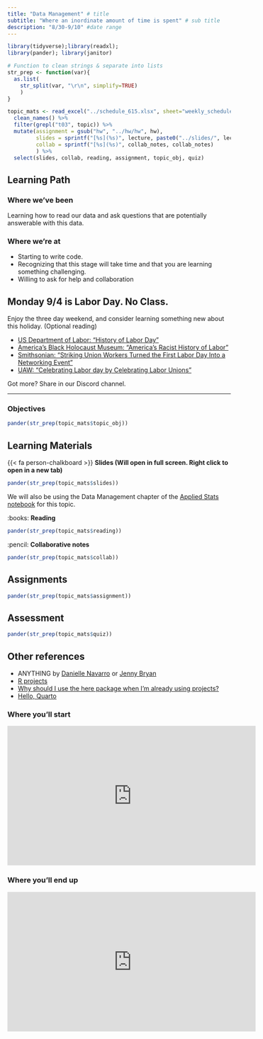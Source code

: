 ```yaml
---
title: "Data Management" # title 
subtitle: "Where an inordinate amount of time is spent" # sub title
description: "8/30-9/10" #date range
---
```


```r
library(tidyverse);library(readxl); 
library(pander); library(janitor)

# Function to clean strings & separate into lists
str_prep <- function(var){
  as.list(
    str_split(var, "\r\n", simplify=TRUE)
    )
}

topic_mats <- read_excel("../schedule_615.xlsx", sheet="weekly_schedule") %>%
  clean_names() %>% 
  filter(grepl("t03", topic)) %>%
  mutate(assignment = gsub("hw", "../hw/hw", hw), 
         slides = sprintf("[%s](%s)", lecture, paste0("../slides/", lecture, ".html")), 
         collab = sprintf("[%s](%s)", collab_notes, collab_notes)
         ) %>% 
  select(slides, collab, reading, assignment, topic_obj, quiz)
```

## Learning Path

### Where we've been
Learning how to read our data and ask questions that are potentially answerable with this data. 

### Where we're at
* Starting to write code.
* Recognizing that this stage will take time and that you are learning something challenging.
* Willing to ask for help and collaboration


:::{.callout-important icon=false}
## Monday 9/4 is Labor Day. No Class. 
Enjoy the three day weekend, and consider learning something new about this holiday. (Optional reading)

* [US Department of Labor: "History of Labor Day"](https://www.dol.gov/general/laborday/history)
* [America's Black Holocaust Museum: "America's Racist History of Labor"](https://www.abhmuseum.org/watch-americas-racist-history-of-labor/)
* [Smithsonian: "Striking Union Workers Turned the First Labor Day Into a Networking Event "](https://www.smithsonianmag.com/history/striking-union-workers-turned-first-labor-day-networking-event-180964705/)
* [UAW: "Celebrating Labor day by Celebrating Labor Unions"](https://uaw.org/celbrating-labor-day-celebrating-labor-unions/)

Got more? Share in our Discord channel.
:::


---

### Objectives

```r
pander(str_prep(topic_mats$topic_obj))
```


## Learning Materials

{{< fa person-chalkboard >}}  **Slides (Will open in full screen. Right click to open in a new tab)**

```r
pander(str_prep(topic_mats$slides))
```

We will also be using the Data Management chapter of the [Applied Stats notebook](https://norcalbiostat.github.io/AppliedStatistics_notes/data-management.html) for this topic.

:books:  **Reading** 

```r
pander(str_prep(topic_mats$reading))
```


:pencil: **Collaborative notes**

```r
pander(str_prep(topic_mats$collab))
```

## Assignments

```r
pander(str_prep(topic_mats$assignment))
```

## Assessment

```r
pander(str_prep(topic_mats$quiz))
```

## Other references

* ANYTHING by [Danielle Navarro](https://slides.djnavarro.net/) or [Jenny Bryan](https://www.rstudio.com/authors/jenny-bryan/)
* [R projects](https://martinctc.github.io/blog/rstudio-projects-and-working-directories-a-beginner's-guide/)
* [Why should I use the here package when I'm already using projects?](https://malco.io/2018/11/05/why-should-i-use-the-here-package-when-i-m-already-using-projects/)
* [Hello, Quarto](https://quarto.org/docs/get-started/hello/rstudio.html)



### Where you'll start

<iframe width="560" height="315" src="https://www.youtube.com/embed/m_MaJDK3VNE" title="YouTube video player" frameborder="0" allow="accelerometer; autoplay; clipboard-write; encrypted-media; gyroscope; picture-in-picture" allowfullscreen></iframe>

### Where you'll end up

<iframe width="560" height="315" src="https://www.youtube.com/embed/3Iz7ZMALaCY" title="YouTube video player" frameborder="0" allow="accelerometer; autoplay; clipboard-write; encrypted-media; gyroscope; picture-in-picture" allowfullscreen></iframe>


